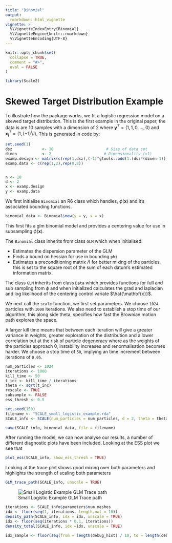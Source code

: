 ```yaml
---
title: "Binomial"
output: 
  rmarkdown::html_vignette
vignette: >
  %\VignetteIndexEntry{Binomial}
  %\VignetteEngine{knitr::rmarkdown}
  %\VignetteEncoding{UTF-8}
---
```


```r
knitr::opts_chunk$set(
  collapse = TRUE,
  comment = "#>",
  eval = FALSE
)
```

```r
library(Scale2)
```

# Skewed Target Distribution Example

To illustrate how the package works, we fit a logistic regression model on a skewed target distribution. This is the first example in the original paper, the data is are 10 samples with a dimension of 2 where $\mathbf{y}^T = (1, 1, 0, \dots, 0)$ and $\mathbf{x_i}^T = (1, (-1)^i/ i)$. This is generated in code by:

```r
set.seed(1)
dsz             <- 10                       # Size of data set
dimen           <- 2                       # Dimensionality (>1)
examp.design <- matrix(c(rep(1,dsz),(-1)^gtools::odd(1:(dsz*(dimen-1)))/c(1:dsz)),nrow=dsz,ncol=2,byrow=FALSE)
examp.data <- c(rep(1,2),rep(0,8))


n <- 10
d <- 2
x <- examp.design 
y <- examp.data
```

We first initialise `Binomial` an R6 class which handles, $\phi(\mathbf{x})$ and it's associated bounding functions.

```r
binomial_data <- Binomial$new(y = y, x = x)
```

This first fits a glm binomial model and provides a centering value for use in subsampling $\phi(\mathbf{x})$.

The `Binomial` class inherits from class `GLM` which when initialised:

-   Estimates the dispersion parameter of the GLM
-   Finds a bound on hessian for use in bounding `phi`
-   Estimates a preconditioning matrix $\Lambda$ for better mixing of the particles, this is set to the square root of the sum of each datum's estimated information matrix.

The class `GLM` inherits from class `Data` which provides functions for full and sub sampling from $\phi$ and when initialized calculates the grad and laplacian and log likelihood of the centering control variate $\hat{\mathbf{x}}$.

We next call the `scale` function, we first set parameters. We choose `1024` particles with `1000` iterations. We also need to establish a stop time of our algorithm, this along side theta, specifies how fast the Brownian motion path explores the space.

A larger kill time means that between each iteration will give a greater variance in weights, greater exploration of the distribution and a lower correlation but at the risk of particle degeneracy where as the weights of the particles approach 0, instability increases and renormalisation becomes harder. We choose a stop time of `50`, implying an time increment between iterations of `0.05`.

```r
num_particles <- 1024
iterations <- 1000
kill_time <- 50
t_inc <- kill_time / iterations
theta <- sqrt(t_inc)
rescale <- TRUE
subsample <- FALSE
ess_thresh <- 0.5

set.seed(150)
filename <- "SCALE_small_logistic_example.rda"
SCALE_info <- SCALE(num_particles = num_particles, d = 2, theta = theta, num_meshes = iterations, kill_time = kill_time, data = binomial_data, ess_thresh = ess_thresh, resample_every = Inf, rescale = rescale, subsample = subsample, print_updates = TRUE)

save(SCALE_info, binomial_data, file = filename)
```

After running the model, we can now analyse our results, a number of different diagnostic plots have been included. Looking at the ESS plot we see that

```r
plot_ess(SCALE_info, show_ess_thresh = TRUE)
```

Looking at the trace plot shows good mixing over both parameters and highlights the strength of scaling both parameters

```r
GLM_trace_path(SCALE_info, unscale = TRUE)
```

![Small Logistic Example GLM Trace path](small_logistic_example_GLM_trace_path.png)

```r

iterations <- SCALE_info$parameters$num_meshes
idx <- floor(seq(1, iterations, length.out = 10))
density_path(SCALE_info, idx = idx, unscale = TRUE)
idx <- floor(seq(iterations * 0.1, iterations))
density_total(SCALE_info, idx =idx, unscale = TRUE)

idx_sample <- floor(seq(from = length(debug_hist) / 10, to = length(debug_hist)))
```
